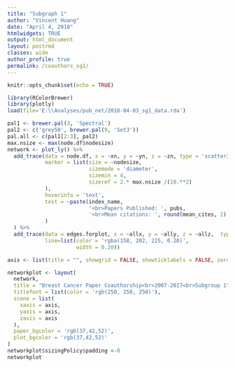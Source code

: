 ```yaml
---
title: "Subgraph 1"
author: "Vincent Huang"
date: "April 4, 2018"
htmlwidgets: TRUE
output: html_document
layout: postrmd
classes: wide
author_profile: true
permalink: /coauthors_sg1/
---
```


```r
knitr::opts_chunk$set(echo = TRUE)
```


```r
library(RColorBrewer)
library(plotly)
load(file='E:\\Analyses/pub_net/2018-04-03_sg1_data.rda')

pal1 <- brewer.pal(3, 'Spectral')
pal2 <- c('grey50', brewer.pal(9, 'Set3'))
pal.all <- c(pal1[2:3], pal2)
max.nsize <- max(node.df$nodesize)
network <- plot_ly() %>%
  add_trace(data = node.df, x = ~xn, y = ~yn, z = ~zn, type = 'scatter3d', mode = "markers", color = ~nodesize, colors = ~pal1, name = 'Pubs', 
            marker = list(size = ~nodesize, 
                          sizemode = 'diameter',
                          sizemin = 4,
                          sizeref = 2.* max.nsize /(10.**2)
            ),
            hoverinfo = 'text', 
            text = ~paste(index_name, 
                          '<br>Papers Published: ', pubs,
                          '<br>Mean citations: ', round(mean_cites, 2)
            )
  ) %>%
  add_trace(data = edges.forplot, x = ~allx, y = ~ally, z = ~allz,  type = 'scatter3d', mode = "lines", hoverinfo = 'none', connectgaps=FALSE, showlegend = TRUE, name = "CoAuthorship" ,
            line=list(color = 'rgba(158, 202, 225, 0.20)',
                      width = 0.20))

axis <- list(title = "", showgrid = FALSE, showticklabels = FALSE, zeroline = FALSE)

networkplot <- layout(
  network,
  title = "Breast Cancer Paper Coauthorship<br>2007-2017<br>Subgroup 1",
  titlefont = list(color = 'rgb(250, 250, 250)'),
  scene = list(
    xaxis = axis,
    yaxis = axis,
    zaxis = axis
  ),
  paper_bgcolor = 'rgb(37,42,52)',
  plot_bgcolor = 'rgb(37,42,52)'
)
networkplot$sizingPolicy$padding <-0
networkplot
```
